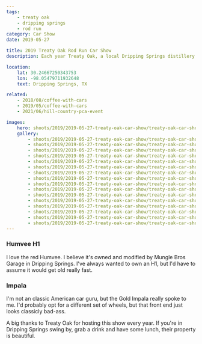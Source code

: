 ```yaml
---
tags:
    - treaty oak
    - dripping springs
    - rod run
category: Car Show
date: 2019-05-27

title: 2019 Treaty Oak Rod Run Car Show
description: Each year Treaty Oak, a local Dripping Springs distillery puts on a classic car show.

location:
    lat: 30.24667250343753
    lon: -98.05479711932648
    text: Dripping Springs, TX

related:
    - 2018/08/coffee-with-cars
    - 2019/05/coffee-with-cars
    - 2021/06/hill-country-pca-event

images:
    hero: shoots/2019/2019-05-27-treaty-oak-car-show/treaty-oak-car-show-2019_014.jpg
    gallery:
        - shoots/2019/2019-05-27-treaty-oak-car-show/treaty-oak-car-show-2019_001.jpg
        - shoots/2019/2019-05-27-treaty-oak-car-show/treaty-oak-car-show-2019_002.jpg
        - shoots/2019/2019-05-27-treaty-oak-car-show/treaty-oak-car-show-2019_003.jpg
        - shoots/2019/2019-05-27-treaty-oak-car-show/treaty-oak-car-show-2019_004.jpg
        - shoots/2019/2019-05-27-treaty-oak-car-show/treaty-oak-car-show-2019_005.jpg
        - shoots/2019/2019-05-27-treaty-oak-car-show/treaty-oak-car-show-2019_006.jpg
        - shoots/2019/2019-05-27-treaty-oak-car-show/treaty-oak-car-show-2019_007.jpg
        - shoots/2019/2019-05-27-treaty-oak-car-show/treaty-oak-car-show-2019_008.jpg
        - shoots/2019/2019-05-27-treaty-oak-car-show/treaty-oak-car-show-2019_009.jpg
        - shoots/2019/2019-05-27-treaty-oak-car-show/treaty-oak-car-show-2019_010.jpg
        - shoots/2019/2019-05-27-treaty-oak-car-show/treaty-oak-car-show-2019_011.jpg
        - shoots/2019/2019-05-27-treaty-oak-car-show/treaty-oak-car-show-2019_012.jpg
        - shoots/2019/2019-05-27-treaty-oak-car-show/treaty-oak-car-show-2019_013.jpg
        - shoots/2019/2019-05-27-treaty-oak-car-show/treaty-oak-car-show-2019_014.jpg
        - shoots/2019/2019-05-27-treaty-oak-car-show/treaty-oak-car-show-2019_015.jpg
        - shoots/2019/2019-05-27-treaty-oak-car-show/treaty-oak-car-show-2019_016.jpg
---
```


### Humvee H1

I love the red Humvee. I believe it's owned and modified by Mungle Bros Garage in Dripping Springs. I've always wanted to own an H1, but I'd have to assume it would get old really fast.

### Impala

I'm not an classic American car guru, but the Gold Impala really spoke to me. I'd probably opt for a different set of wheels, but that front end just looks classicly bad-ass.

A big thanks to Treaty Oak for hosting this show every year. If you're in Dripping Springs swing by, grab a drink and have some lunch, their property is beautiful.
